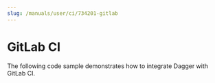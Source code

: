 ```yaml
---
slug: /manuals/user/ci/734201-gitlab
---
```


# GitLab CI

The following code sample demonstrates how to integrate Dagger with GitLab CI.

```yaml title=".gitlab-ci.yml" file=./snippets/gitlab.yml
```
